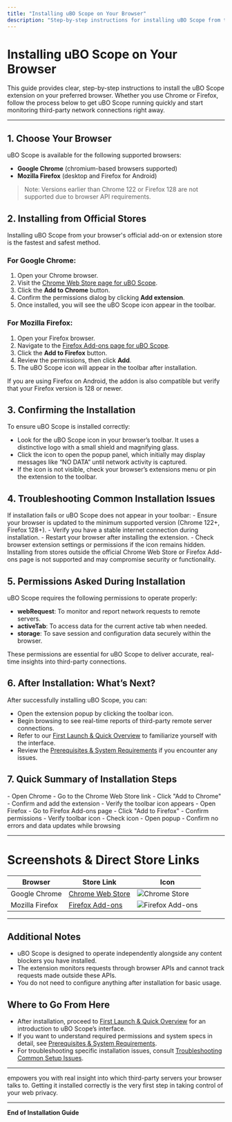 ```yaml
---
title: "Installing uBO Scope on Your Browser"
description: "Step-by-step instructions for installing uBO Scope from the Chrome Web Store or Firefox Add-ons. Screenshots or direct store links help users quickly get the extension running where they need it."
---
```


# Installing uBO Scope on Your Browser

This guide provides clear, step-by-step instructions to install the uBO Scope extension on your preferred browser. Whether you use Chrome or Firefox, follow the process below to get uBO Scope running quickly and start monitoring third-party network connections right away.

---

## 1. Choose Your Browser

uBO Scope is available for the following supported browsers:

- **Google Chrome** (chromium-based browsers supported)
- **Mozilla Firefox** (desktop and Firefox for Android)

> Note: Versions earlier than Chrome 122 or Firefox 128 are not supported due to browser API requirements.


## 2. Installing from Official Stores

Installing uBO Scope from your browser's official add-on or extension store is the fastest and safest method.

### For Google Chrome:

1. Open your Chrome browser.
2. Visit the [Chrome Web Store page for uBO Scope](https://chromewebstore.google.com/detail/ubo-scope/bbdpgcaljkaaigfcomhidmneffjjjfgp).
3. Click the **Add to Chrome** button.
4. Confirm the permissions dialog by clicking **Add extension**.
5. Once installed, you will see the uBO Scope icon appear in the toolbar.


### For Mozilla Firefox:

1. Open your Firefox browser.
2. Navigate to the [Firefox Add-ons page for uBO Scope](https://addons.mozilla.org/firefox/addon/ubo-scope/).
3. Click the **Add to Firefox** button.
4. Review the permissions, then click **Add**.
5. The uBO Scope icon will appear in the toolbar after installation.

<Info>
If you are using Firefox on Android, the addon is also compatible but verify that your Firefox version is 128 or newer.
</Info>


## 3. Confirming the Installation

To ensure uBO Scope is installed correctly:

- Look for the uBO Scope icon in your browser’s toolbar. It uses a distinctive logo with a small shield and magnifying glass.
- Click the icon to open the popup panel, which initially may display messages like “NO DATA” until network activity is captured.
- If the icon is not visible, check your browser’s extensions menu or pin the extension to the toolbar.


## 4. Troubleshooting Common Installation Issues

<Tip>
If installation fails or uBO Scope does not appear in your toolbar:
- Ensure your browser is updated to the minimum supported version (Chrome 122+, Firefox 128+).
- Verify you have a stable internet connection during installation.
- Restart your browser after installing the extension.
- Check browser extension settings or permissions if the icon remains hidden.
</Tip>

<Warning>
Installing from stores outside the official Chrome Web Store or Firefox Add-ons page is not supported and may compromise security or functionality.
</Warning>


## 5. Permissions Asked During Installation

uBO Scope requires the following permissions to operate properly:

- **webRequest**: To monitor and report network requests to remote servers.
- **activeTab**: To access data for the current active tab when needed.
- **storage**: To save session and configuration data securely within the browser.

These permissions are essential for uBO Scope to deliver accurate, real-time insights into third-party connections.


## 6. After Installation: What’s Next?

After successfully installing uBO Scope, you can:

- Open the extension popup by clicking the toolbar icon.
- Begin browsing to see real-time reports of third-party remote server connections.
- Refer to our [First Launch & Quick Overview](https://docs.example.com/getting-started/making-first-use/first-launch-quick-overview) to familiarize yourself with the interface.
- Review the [Prerequisites & System Requirements](https://docs.example.com/getting-started/setup-basics/prerequisites-system-requirements) if you encounter any issues.


## 7. Quick Summary of Installation Steps

<Steps>
<Step title="Install on Chrome">
- Open Chrome
- Go to the Chrome Web Store link
- Click "Add to Chrome"
- Confirm and add the extension
- Verify the toolbar icon appears
</Step>
<Step title="Install on Firefox">
- Open Firefox
- Go to Firefox Add-ons page
- Click "Add to Firefox"
- Confirm permissions
- Verify toolbar icon
</Step>
<Step title="Verify Setup">
- Check icon
- Open popup
- Confirm no errors and data updates while browsing
</Step>
</Steps>

---

# Screenshots & Direct Store Links

| Browser         | Store Link                                                                                          | Icon                                                      |
|-----------------|---------------------------------------------------------------------------------------------------|-----------------------------------------------------------|
| Google Chrome   | [Chrome Web Store](https://chromewebstore.google.com/detail/ubo-scope/bbdpgcaljkaaigfcomhidmneffjjjfgp) | ![Chrome Store](https://github.com/user-attachments/assets/d5033882-0c94-424f-9e8b-e00ed832acf7) |
| Mozilla Firefox | [Firefox Add-ons](https://addons.mozilla.org/firefox/addon/ubo-scope/)                            | ![Firefox Add-ons](https://github.com/user-attachments/assets/8a33b8ba-57ee-4a54-a83c-7d21f9b2dafb) |

---

## Additional Notes

- uBO Scope is designed to operate independently alongside any content blockers you have installed.
- The extension monitors requests through browser APIs and cannot track requests made outside these APIs.
- You do not need to configure anything after installation for basic usage.


## Where to Go From Here

- After installation, proceed to [First Launch & Quick Overview](https://docs.example.com/getting-started/making-first-use/first-launch-quick-overview) for an introduction to uBO Scope’s interface.
- If you want to understand required permissions and system specs in detail, see [Prerequisites & System Requirements](https://docs.example.com/getting-started/setup-basics/prerequisites-system-requirements).
- For troubleshooting specific installation issues, consult [Troubleshooting Common Setup Issues](https://docs.example.com/getting-started/making-first-use/troubleshooting-install).

---

<uBO Scope /> empowers you with real insight into which third-party servers your browser talks to. Getting it installed correctly is the very first step in taking control of your web privacy.


---

**End of Installation Guide**